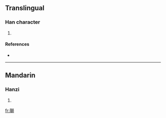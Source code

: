 ==Translingual==

===Han character===
{{Han char|rn=96|rad=玉|as=10|sn=14|four=|canj=一土竹口月 (MGHRB)}}

# {{defn|Han|sort=玉10}}

====References====
* {{Han ref|kx=0738.200|dkj=21144|hdz=21131.030|uh=7461|ud=29793}}

----

==Mandarin==

===Hanzi===
{{cmn-hanzi|pin=[[sh]] ([[shi]])|wg=<sup>i</sup>}}

# {{defn|Mandarin}}

[[fr:瑡]]